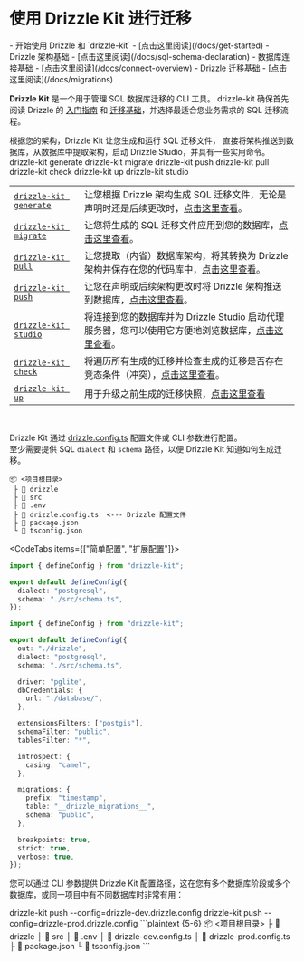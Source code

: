
# 使用 Drizzle Kit 进行迁移
<Prerequisites>
- 开始使用 Drizzle 和 `drizzle-kit` - [点击这里阅读](/docs/get-started)
- Drizzle 架构基础 - [点击这里阅读](/docs/sql-schema-declaration)
- 数据库连接基础 - [点击这里阅读](/docs/connect-overview)
- Drizzle 迁移基础 - [点击这里阅读](/docs/migrations)
</Prerequisites>


**Drizzle Kit** 是一个用于管理 SQL 数据库迁移的 CLI 工具。
<Npm>
  drizzle-kit
</Npm>
<Callout type="warning">
确保首先阅读 Drizzle 的 [入门指南](/docs/get-started) 和 [迁移基础](/docs/migrations)，并选择最适合您业务需求的 SQL 迁移流程。
</Callout>

根据您的架构，Drizzle Kit 让您生成和运行 SQL 迁移文件，
直接将架构推送到数据库，从数据库中提取架构，启动 Drizzle Studio，并具有一些实用命令。
<Npx>
drizzle-kit generate
drizzle-kit migrate
drizzle-kit push
drizzle-kit pull
drizzle-kit check
drizzle-kit up
drizzle-kit studio
</Npx>


|                                                      |                                                                                                                                                                    |
| :--------------------------------------------------- | :----------------------------------------------------------------------------------------------------------------------------------------------------------------- |
| [`drizzle-kit generate`](/docs/drizzle-kit-generate) | 让您根据 Drizzle 架构生成 SQL 迁移文件，无论是声明时还是后续更改时，[点击这里查看](/docs/drizzle-kit-generate)。       |
| [`drizzle-kit migrate`](/docs/drizzle-kit-migrate)   | 让您将生成的 SQL 迁移文件应用到您的数据库，[点击这里查看](/docs/drizzle-kit-migrate)。                                                              |
| [`drizzle-kit pull`](/docs/drizzle-kit-pull)         | 让您提取（内省）数据库架构，将其转换为 Drizzle 架构并保存在您的代码库中，[点击这里查看](/docs/drizzle-kit-pull)。                           |
| [`drizzle-kit push`](/docs/drizzle-kit-push)         | 让您在声明或后续架构更改时将 Drizzle 架构推送到数据库，[点击这里查看](/docs/drizzle-kit-push)。                          |
| [`drizzle-kit studio`](/docs/drizzle-kit-studio)     | 将连接到您的数据库并为 Drizzle Studio 启动代理服务器，您可以使用它方便地浏览数据库，[点击这里查看](/docs/drizzle-kit-studio)。 |
| [`drizzle-kit check`](/docs/drizzle-kit-check)       | 将遍历所有生成的迁移并检查生成的迁移是否存在竞态条件（冲突），[点击这里查看](/docs/drizzle-kit-check)。               |
| [`drizzle-kit up`](/docs/drizzle-kit-up)             | 用于升级之前生成的迁移快照，[点击这里查看](/docs/drizzle-kit-up)                                                                     |
<br/>

Drizzle Kit 通过 [drizzle.config.ts](/docs/drizzle-config-file) 配置文件或 CLI 参数进行配置。<br/>
至少需要提供 SQL `dialect` 和 `schema` 路径，以便 Drizzle Kit 知道如何生成迁移。
```
📦 <项目根目录>
 ├ 📂 drizzle
 ├ 📂 src
 ├ 📜 .env
 ├ 📜 drizzle.config.ts  <--- Drizzle 配置文件
 ├ 📜 package.json
 └ 📜 tsconfig.json
```

<CodeTabs items={["简单配置", "扩展配置"]}>
```ts
import { defineConfig } from "drizzle-kit";

export default defineConfig({
  dialect: "postgresql",
  schema: "./src/schema.ts",
});
```
```ts
import { defineConfig } from "drizzle-kit";

export default defineConfig({
  out: "./drizzle",
  dialect: "postgresql",
  schema: "./src/schema.ts",

  driver: "pglite",
  dbCredentials: {
    url: "./database/",
  },

  extensionsFilters: ["postgis"],
  schemaFilter: "public",
  tablesFilter: "*",

  introspect: {
    casing: "camel",
  },

  migrations: {
    prefix: "timestamp",
    table: "__drizzle_migrations__",
    schema: "public",
  },

  breakpoints: true,
  strict: true,
  verbose: true,
});
```
</CodeTabs>

您可以通过 CLI 参数提供 Drizzle Kit 配置路径，这在您有多个数据库阶段或多个数据库，或同一项目中有不同数据库时非常有用：

<Npx>
  drizzle-kit push --config=drizzle-dev.drizzle.config
  drizzle-kit push --config=drizzle-prod.drizzle.config
</Npx>
```plaintext {5-6}
📦 <项目根目录>
 ├ 📂 drizzle
 ├ 📂 src
 ├ 📜 .env
 ├ 📜 drizzle-dev.config.ts
 ├ 📜 drizzle-prod.config.ts
 ├ 📜 package.json
 └ 📜 tsconfig.json
```